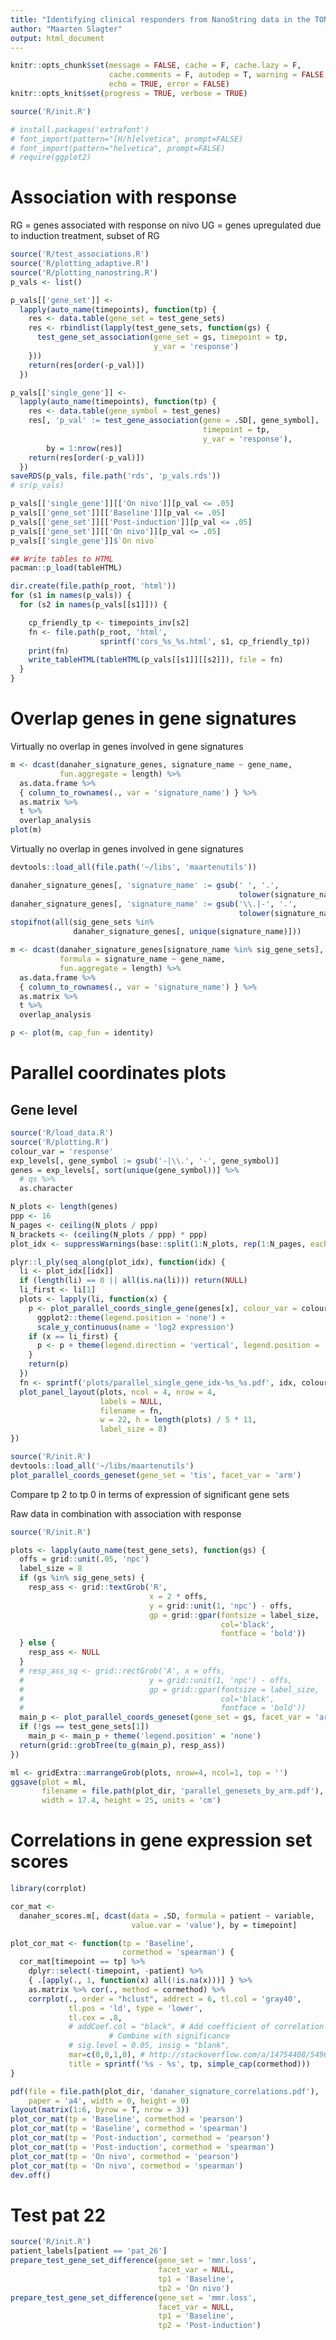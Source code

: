 ```yaml
---
title: "Identifying clinical responders from NanoString data in the TONIC trial"
author: "Maarten Slagter"
output: html_document
---
```


```r
knitr::opts_chunk$set(message = FALSE, cache = F, cache.lazy = F,
                      cache.comments = F, autodep = T, warning = FALSE,
                      echo = TRUE, error = FALSE)
knitr::opts_knit$set(progress = TRUE, verbose = TRUE)
```

```r
source('R/init.R')
```

```r
# install.packages('extrafont')
# font_import(pattern="[H/h]elvetica", prompt=FALSE)
# font_import(pattern="helvetica", prompt=FALSE)
# require(ggplot2)
```

# Association with response

RG = genes associated with response on nivo
UG = genes upregulated due to induction treatment, subset of RG

```r
source('R/test_associations.R')
source('R/plotting_adaptive.R')
source('R/plotting_nanostring.R')
p_vals <- list()

p_vals[['gene_set']] <-
  lapply(auto_name(timepoints), function(tp) {
    res <- data.table(gene_set = test_gene_sets)
    res <- rbindlist(lapply(test_gene_sets, function(gs) {
      test_gene_set_association(gene_set = gs, timepoint = tp,
                                y_var = 'response')
    }))
    return(res[order(-p_val)])
  })

p_vals[['single_gene']] <-
  lapply(auto_name(timepoints), function(tp) {
    res <- data.table(gene_symbol = test_genes)
    res[, 'p_val' := test_gene_association(gene = .SD[, gene_symbol],
                                           timepoint = tp,
                                           y_var = 'response'),
        by = 1:nrow(res)]
    return(res[order(-p_val)])
  })
saveRDS(p_vals, file.path('rds', 'p_vals.rds'))
# sr(p_vals)
```

```r
p_vals[['single_gene']][['On nivo']][p_val <= .05]
p_vals[['gene_set']][['Baseline']][p_val <= .05]
p_vals[['gene_set']][['Post-induction']][p_val <= .05]
p_vals[['gene_set']][['On nivo']][p_val <= .05]
p_vals[['single_gene']]$`On nivo`
```

```r
## Write tables to HTML
pacman::p_load(tableHTML)

dir.create(file.path(p_root, 'html'))
for (s1 in names(p_vals)) {
  for (s2 in names(p_vals[[s1]])) {

    cp_friendly_tp <- timepoints_inv[s2]
    fn <- file.path(p_root, 'html', 
                    sprintf('cors_%s_%s.html', s1, cp_friendly_tp))
    print(fn)
    write_tableHTML(tableHTML(p_vals[[s1]][[s2]]), file = fn)
  }
}
```

# Overlap genes in gene signatures

Virtually no overlap in genes involved in gene signatures

```r
m <- dcast(danaher_signature_genes, signature_name ~ gene_name,
           fun.aggregate = length) %>%
  as.data.frame %>%
  { column_to_rownames(., var = 'signature_name') } %>%
  as.matrix %>%
  t %>%
  overlap_analysis
plot(m)
```

Virtually no overlap in genes involved in gene signatures

```r
devtools::load_all(file.path('~/libs', 'maartenutils'))

danaher_signature_genes[, 'signature_name' := gsub(' ', '.',
                                                   tolower(signature_name))]
danaher_signature_genes[, 'signature_name' := gsub('\\.|-', '.',
                                                   tolower(signature_name))]
stopifnot(all(sig_gene_sets %in% 
              danaher_signature_genes[, unique(signature_name)]))

m <- dcast(danaher_signature_genes[signature_name %in% sig_gene_sets],
           formula = signature_name ~ gene_name,
           fun.aggregate = length) %>%
  as.data.frame %>%
  { column_to_rownames(., var = 'signature_name') } %>%
  as.matrix %>%
  t %>%
  overlap_analysis

p <- plot(m, cap_fun = identity)
```

# Parallel coordinates plots

## Gene level

```r
source('R/load_data.R')
source('R/plotting.R')
colour_var = 'response'
exp_levels[, gene_symbol := gsub('-|\\.', '-', gene_symbol)]
genes = exp_levels[, sort(unique(gene_symbol))] %>%
  # qs %>%
  as.character

N_plots <- length(genes)
ppp <- 16
N_pages <- ceiling(N_plots / ppp)
N_brackets <- (ceiling(N_plots / ppp) * ppp)
plot_idx <- suppressWarnings(base::split(1:N_plots, rep(1:N_pages, each = ppp)))

plyr::l_ply(seq_along(plot_idx), function(idx) {
  li <- plot_idx[[idx]]
  if (length(li) == 0 || all(is.na(li))) return(NULL)
  li_first <- li[1]
  plots <- lapply(li, function(x) {
    p <- plot_parallel_coords_single_gene(genes[x], colour_var = colour_var) +
      ggplot2::theme(legend.position = 'none') +
      scale_y_continuous(name = 'log2 expression')
    if (x == li_first) {
      p <- p + theme(legend.direction = 'vertical', legend.position = 'right')
    }
    return(p)
  })
  fn <- sprintf('plots/parallel_single_gene_idx-%s_%s.pdf', idx, colour_var)
  plot_panel_layout(plots, ncol = 4, nrow = 4,
                    labels = NULL,
                    filename = fn,
                    w = 22, h = length(plots) / 5 * 11,
                    label_size = 8)
})
```


```r
source('R/init.R')
devtools::load_all('~/libs/maartenutils')
plot_parallel_coords_geneset(gene_set = 'tis', facet_var = 'arm')
```

Compare tp 2 to tp 0 in terms of expression of significant gene sets

Raw data in combination with association with response

```r
source('R/init.R')

plots <- lapply(auto_name(test_gene_sets), function(gs) {
  offs = grid::unit(.05, 'npc')
  label_size = 8
  if (gs %in% sig_gene_sets) {
    resp_ass <- grid::textGrob('R',
                               x = 2 * offs,
                               y = grid::unit(1, 'npc') - offs,
                               gp = grid::gpar(fontsize = label_size,
                                               col='black',
                                               fontface = 'bold'))
  } else {
    resp_ass <- NULL
  }
  # resp_ass_sq <- grid::rectGrob('A', x = offs,
  #                            y = grid::unit(1, 'npc') - offs,
  #                            gp = grid::gpar(fontsize = label_size,
  #                                            col='black',
  #                                            fontface = 'bold'))
  main_p <- plot_parallel_coords_geneset(gene_set = gs, facet_var = 'arm')
  if (!gs == test_gene_sets[1])
    main_p <- main_p + theme('legend.position' = 'none')
  return(grid::grobTree(to_g(main_p), resp_ass))
})

ml <- gridExtra::marrangeGrob(plots, nrow=4, ncol=1, top = '')
ggsave(plot = ml,
       filename = file.path(plot_dir, 'parallel_genesets_by_arm.pdf'),
       width = 17.4, height = 25, units = 'cm')
```

# Correlations in gene expression set scores

```r
library(corrplot)

cor_mat <-
  danaher_scores.m[, dcast(data = .SD, formula = patient ~ variable,
                           value.var = 'value'), by = timepoint]

plot_cor_mat <- function(tp = 'Baseline',
                         cormethod = 'spearman') {
  cor_mat[timepoint == tp] %>%
    dplyr::select(-timepoint, -patient) %>%
    { .[apply(., 1, function(x) all(!is.na(x)))] } %>%
    as.matrix %>% cor(., method = cormethod) %>%
    corrplot(., order = "hclust", addrect = 6, tl.col = 'gray40',
             tl.pos = 'ld', type = 'lower',
             tl.cex = .8,
             # addCoef.col = "black", # Add coefficient of correlation
                      # Combine with significance
             # sig.level = 0.05, insig = "blank",
             mar=c(0,0,1,0), # http://stackoverflow.com/a/14754408/54964
             title = sprintf('%s - %s', tp, simple_cap(cormethod)))
}

pdf(file = file.path(plot_dir, 'danaher_signature_correlations.pdf'),
    paper = 'a4', width = 0, height = 0)
layout(matrix(1:6, byrow = T, nrow = 3))
plot_cor_mat(tp = 'Baseline', cormethod = 'pearson')
plot_cor_mat(tp = 'Baseline', cormethod = 'spearman')
plot_cor_mat(tp = 'Post-induction', cormethod = 'pearson')
plot_cor_mat(tp = 'Post-induction', cormethod = 'spearman')
plot_cor_mat(tp = 'On nivo', cormethod = 'pearson')
plot_cor_mat(tp = 'On nivo', cormethod = 'spearman')
dev.off()
```

# Test pat 22

```r
source('R/init.R')
patient_labels[patient == 'pat_26']
prepare_test_gene_set_difference(gene_set = 'mmr.loss',
                                 facet_var = NULL,
                                 tp1 = 'Baseline',
                                 tp2 = 'On nivo')
prepare_test_gene_set_difference(gene_set = 'mmr.loss',
                                 facet_var = NULL,
                                 tp1 = 'Baseline',
                                 tp2 = 'Post-induction')
```
